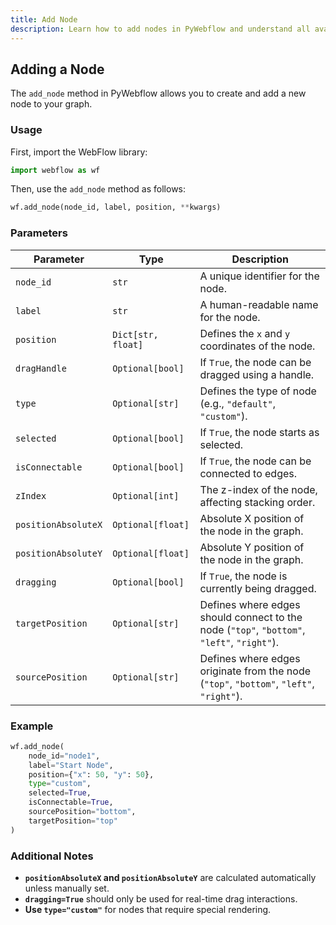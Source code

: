 ```yaml
---
title: Add Node
description: Learn how to add nodes in PyWebflow and understand all available parameters.
---
```



<Steps>

## Adding a Node

The `add_node` method in PyWebflow allows you to create and add a new node to your graph.

### **Usage**

First, import the WebFlow library:

```python
import webflow as wf
```

Then, use the `add_node` method as follows:

```python
wf.add_node(node_id, label, position, **kwargs)
```

### **Parameters**

| Parameter           | Type               | Description                                                                                |
| ------------------- | ------------------ | ------------------------------------------------------------------------------------------ |
| `node_id`           | `str`              | A unique identifier for the node.                                                          |
| `label`             | `str`              | A human-readable name for the node.                                                        |
| `position`          | `Dict[str, float]` | Defines the `x` and `y` coordinates of the node.                                           |
| `dragHandle`        | `Optional[bool]`   | If `True`, the node can be dragged using a handle.                                         |
| `type`              | `Optional[str]`    | Defines the type of node (e.g., `"default"`, `"custom"`).                                  |
| `selected`          | `Optional[bool]`   | If `True`, the node starts as selected.                                                    |
| `isConnectable`     | `Optional[bool]`   | If `True`, the node can be connected to edges.                                             |
| `zIndex`            | `Optional[int]`    | The z-index of the node, affecting stacking order.                                         |
| `positionAbsoluteX` | `Optional[float]`  | Absolute X position of the node in the graph.                                              |
| `positionAbsoluteY` | `Optional[float]`  | Absolute Y position of the node in the graph.                                              |
| `dragging`          | `Optional[bool]`   | If `True`, the node is currently being dragged.                                            |
| `targetPosition`    | `Optional[str]`    | Defines where edges should connect to the node (`"top"`, `"bottom"`, `"left"`, `"right"`). |
| `sourcePosition`    | `Optional[str]`    | Defines where edges originate from the node (`"top"`, `"bottom"`, `"left"`, `"right"`).    |

### **Example**

```python
wf.add_node(
    node_id="node1",
    label="Start Node",
    position={"x": 50, "y": 50},
    type="custom",
    selected=True,
    isConnectable=True,
    sourcePosition="bottom",
    targetPosition="top"
)
```

### **Additional Notes**

- **`positionAbsoluteX` and `positionAbsoluteY`** are calculated automatically unless manually set.
- **`dragging=True`** should only be used for real-time drag interactions.
- **Use `type="custom"`** for nodes that require special rendering.

</Steps>
